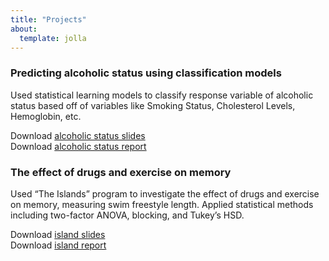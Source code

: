 ```yaml
---
title: "Projects"
about:
  template: jolla
---
```


### Predicting alcoholic status using classification models  
Used statistical learning models to classify response variable of alcoholic status based off of variables like Smoking Status, Cholesterol Levels, Hemoglobin, etc. 


Download [alcoholic status slides](/alcoholproject.pdf)  
Download [alcoholic status report](/writtenreport.pdf)


### The effect of drugs and exercise on memory  
Used "The Islands" program to investigate the effect of drugs and exercise on memory, measuring swim freestyle length. Applied statistical methods including two-factor ANOVA, blocking, and Tukey's HSD.  

Download [island slides](/islandpresentation.pdf)  
Download [island report](/islandpaper.pdf)
